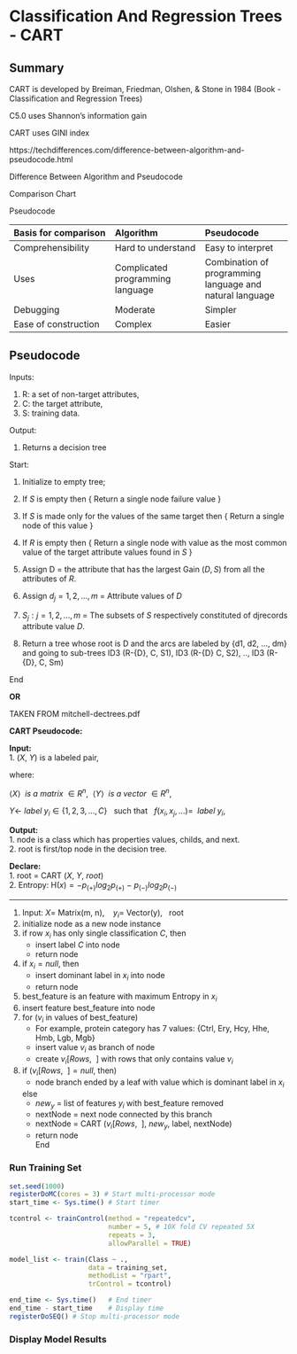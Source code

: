 # Classification And Regression Trees - CART


## Summary

CART is developed by Breiman, Friedman, Olshen, & Stone in 1984 (Book - Classification and Regression Trees)

C5.0 uses Shannon's information gain

CART uses GINI index

https://techdifferences.com/difference-between-algorithm-and-pseudocode.html

Difference Between Algorithm and Pseudocode

Comparison Chart

 Pseudocode

| Basis for comparison | Algorithm | Pseudocode |
|:---------------------|:-------------------|:------------------|
| Comprehensibility    | Hard to understand | Easy to interpret |
| Uses | Complicated programming language | Combination of programming language and natural language |
| Debugging            | Moderate           | Simpler |
| Ease of construction | Complex            | Easier |

## Pseudocode

Inputs:

1. R: a set of non-target attributes,  
1. C: the target attribute,  
1. S: training data.

Output:

1. Returns a decision tree

Start:

1. Initialize to empty tree;
2. If $S$ is empty then {
        Return a single node failure value
   }
3. If $S$ is made only for the values of the same target then {
       Return a single node of this value
   }

4. If $R$ is empty then {
       Return a single node with value as the most common value of the target attribute values found in $S$
   }
5. Assign D = the attribute that has the largest Gain ($D, S$) from all the attributes of $R$.
6. Assign ${d_{j} = 1, 2, ..., m}$ = Attribute values of $D$

7. ${S_j: j = 1, 2, ..., m}$ = The subsets of $S$ respectively constituted of djrecords attribute value $D$.

8. Return a tree whose root is D and the arcs are labeled by {d1, d2, ..., dm} and going to sub-trees ID3 (R-{D}, C, S1), ID3 (R-{D} C, S2), .., ID3 (R-{D}, C, Sm)

End

**OR**

TAKEN FROM mitchell-dectrees.pdf

**CART Pseudocode:**  

**Input:**  
1. $(X, ~Y)$ is a labeled pair,  
    
where:  

$\langle X \rangle ~~ is~ a~ matrix~ \in R^n, ~~ \langle Y \rangle ~~ is~ a~ vector~ \in R^n$, 

$Y \leftarrow ~ label~y_i \in \{1, 2, 3, ...,C\}~~$ such that $~~f(x_i, x_j, ...) = ~~label~y_i$,

**Output:**  
1. node is a class which has properties values, childs, and next.  
2. root is first/top node in the decision tree.  

**Declare:**  
1. root = CART $(X, ~Y, ~root)$  
2. Entropy:  H$(x) = -p_{(+)} log_2 p_{(+)} ~-~ p_{(-)} log_2 p_{(-)}$

---

1. Input: $X=$ Matrix(m, n), $~~~y_i=$ Vector(y), $~~$root   
2. initialize node as a new node instance  
3. if row $x_i$ has only single classification $C$, then  
    + insert label $C$ into node  
    + return node  
4. if $x_i = null$, then   
    + insert dominant label in $x_i$ into node  
    + return node  
5. best_feature is an feature with maximum Entropy in $x_i$  
6. insert feature best_feature into node   
7. for $(v_i$ in values of best_feature)   
   + For example, protein category has 7 values: {Ctrl, Ery, Hcy, Hhe, Hmb, Lgb, Mgb}    
   + insert value $v_i$ as branch of node  
   + create $v_i[Rows, ~~]$ with rows that only contains value $v_i$  
8. if ($v_i[Rows, ~~] = null$, then)    
   + node branch ended by a leaf with value which is dominant label in $x_i$ 
   
   else    
   + $new_y$ = list of features $y_i$ with best_feature removed  
   + nextNode = next node connected by this branch  
   + nextNode = CART ($v_i[Rows, ~~]$, $new_y$, label, nextNode)   
   + return node  
End  

### Run Training Set 
 
```r
set.seed(1000)
registerDoMC(cores = 3) # Start multi-processor mode
start_time <- Sys.time() # Start timer

tcontrol <- trainControl(method = "repeatedcv",
                         number = 5, # 10X fold CV repeated 5X
                         repeats = 3,
                         allowParallel = TRUE)

model_list <- train(Class ~ .,
                    data = training_set,
                    methodList = "rpart",
                    trControl = tcontrol)

end_time <- Sys.time()   # End timer
end_time - start_time    # Display time
registerDoSEQ() # Stop multi-processor mode
```

### Display Model Results
